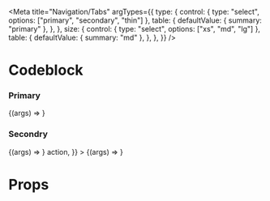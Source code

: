 
<Meta
    title="Navigation/Tabs"
    argTypes={{
        type: {
            control: { type: "select", options: ["primary", "secondary", "thin"] },
            table: {
                defaultValue: { summary: "primary" },
            },
        },
        size: {
            control: { type: "select", options: ["xs", "md", "lg"] },
            table: {
                defaultValue: { summary: "md" },
            },
        },
    }}
/>

# Codeblock

### Primary

<Canvas>
    <Story
        name="primary tabs"
        args={{
            type: "primary",
            tabContent: [
                { value: "tabs1", content: "Tabs1", title: "tabs1" },
                { value: "tabs2", content: "Tabs2", title: "tabs2" },
                { value: "tabs3", content: "Tabs3", title: "tabs3", disabled: true },
                { value: "tabs4", content: "Tabs4", title: "tabs4" },
            ],
        }}
    >
        {(args) => <Tabs {...args} />}
    </Story>
</Canvas>

### Secondry

<Canvas>
    <Story
        name="secondary tabs"
        args={{
            type: "secondary",
            tabContent: [
                { value: "tabs1", content: "Tabs1", title: "tabs1" },
                { value: "tabs2", content: "Tabs2", title: "tabs2" },
                { value: "tabs3", content: "Tabs3", title: "tabs3", disabled: true },
                { value: "tabs4", content: "Tabs4", title: "tabs4" },
            ],
        }}
    >
        {(args) => <Tabs {...args} />}
    </Story>
</Canvas>

<Preview>
    <Story
        name="Playground"
        args={{
            type: "primary",
            tabContent: [
                { value: "tabs1", content: "Tabs1", title: "tabs1" },
                { value: "tabs2", content: "Tabs2", title: "tabs2" },
                { value: "tabs3", content: "Tabs3", title: "tabs3" },
                { value: "tabs4", content: "Tabs4", title: "tabs4" },
            ],
            tabExtraContentRight: <Button>action</Button>,
        }}
    >
        {(args) => <Tabs {...args} />}
    </Story>
</Preview>

<ArgsTable story="Playground" />

# Props

<ArgsTable of={Tabs} />
